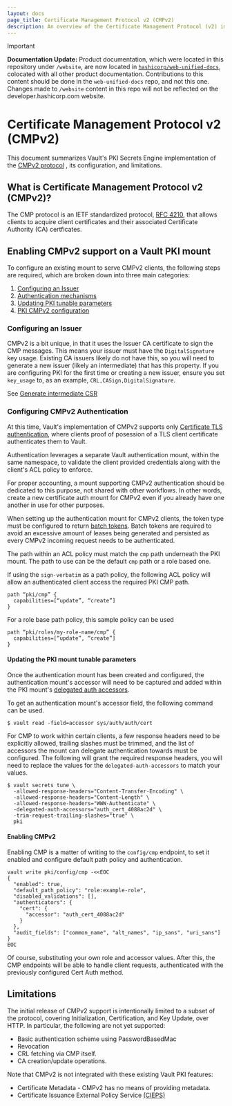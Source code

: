 ```yaml
---
layout: docs
page_title: Certificate Management Protocol v2 (CMPv2)
description: An overview of the Certificate Management Protocol (v2) implementation within Vault.
---
```


> [!IMPORTANT]  
> **Documentation Update:** Product documentation, which were located in this repository under `/website`, are now located in [`hashicorp/web-unified-docs`](https://github.com/hashicorp/web-unified-docs), colocated with all other product documentation. Contributions to this content should be done in the `web-unified-docs` repo, and not this one. Changes made to `/website` content in this repo will not be reflected on the developer.hashicorp.com website.

# Certificate Management Protocol v2 (CMPv2) <EnterpriseAlert inline="true" />

This document summarizes Vault's PKI Secrets Engine
implementation of the [CMPv2 protocol](https://datatracker.ietf.org/doc/html/rfc4210) <EnterpriseAlert inline="true" />,
its configuration, and limitations.

## What is Certificate Management Protocol v2 (CMPv2)?

The CMP protocol is an IETF standardized protocol, [RFC 4210](https://datatracker.ietf.org/doc/html/rfc4210),
that allows clients to acquire client certificates and their associated Certificate
Authority (CA) certficates.

## Enabling CMPv2 support on a Vault PKI mount

To configure an existing mount to serve CMPv2 clients, the following steps are
required, which are broken down into three main categories:

 1. [Configuring an Issuer](#configuring-an-issuer)
 1. [Authentication mechanisms](#configuring-cmpv2-authentication)
 1. [Updating PKI tunable parameters](#updating-the-pki-mount-tunable-parameters)
 1. [PKI CMPv2 configuration](#enabling-cmpv2)

### Configuring an Issuer

CMPv2 is a bit unique, in that it uses the Issuer CA certificate to sign the
CMP messages.  This means your issuer must have the `DigitalSignature` key
usage.
Existing CA issuers likely do not have this, so you will need to generate a new
issuer (likely an intermediate) that has this property.  If you are configuring PKI
for the first time or creating a new issuer, ensure you set `key_usage` to,
as an example, `CRL,CASign,DigitalSignature`.

See [Generate intermediate CSR](/vault/api-docs/secret/pki#generate-intermediate-csr)

### Configuring CMPv2 Authentication

At this time, Vault's implementation of CMPv2 supports only
[Certificate TLS authentication](/vault/docs/auth/cert), where clients proof
of posession of a TLS client certificate authenticates them to Vault.

Authentication leverages a separate Vault authentication
mount, within the same namespace, to validate the client provided credentials
along with the client's ACL policy to enforce.

For proper accounting, a mount supporting CMPv2 authentication should be
dedicated to this purpose, not shared with other workflows.  In other words,
create a new certificate auth mount for CMPv2 even if you already have one
another in use for other purposes.

When setting up the authentication mount for CMPv2 clients, the token type must
be configured to return [batch tokens](/vault/docs/concepts/tokens#batch-tokens).
Batch tokens are required to avoid an excessive amount of leases being generated
and persisted as every CMPv2 incoming request needs to be authenticated.

The path within an ACL policy must match the `cmp` path underneath the
PKI mount.  The path to use can be the default `cmp` path or a role based one.

If using the `sign-verbatim` as a path policy, the following
ACL policy will allow an authenticated client access the required PKI CMP path.
```
path “pki/cmp” {
  capabilities=[“update”, “create”]
}
```

For a role base path policy, this sample policy can be used
```
path “pki/roles/my-role-name/cmp” {
  capabilities=[“update”, “create”]
}
```

#### Updating the PKI mount tunable parameters

Once the authentication mount has been created and configured, the authentication mount's accessor
will need to be captured and added within the PKI mount's [delegated auth accessors](/vault/api-docs/system/mounts#delegated_auth_accessors).

To get an authentication mount's accessor field, the following command can be used.

```shell-session
$ vault read -field=accessor sys/auth/auth/cert
```

For CMP to work within certain clients, a few response headers need to be explicitly
allowed, trailing slashes must be trimmed, and the list of accessors the mount can delegate authentication towards
must be configured. The following will grant the required response headers, you will need to replace the values for
the `delegated-auth-accessors` to match your values.

```shell-session
$ vault secrets tune \
  -allowed-response-headers="Content-Transfer-Encoding" \
  -allowed-response-headers="Content-Length" \
  -allowed-response-headers="WWW-Authenticate" \
  -delegated-auth-accessors="auth_cert_4088ac2d" \
  -trim-request-trailing-slashes="true" \
  pki
```

#### Enabling CMPv2

Enabling CMP is a matter of writing to the `config/cmp` endpoint, to set it
enabled and configure default path policy and authentication.

```shell-session
vault write pki/config/cmp -<<EOC
{
  "enabled": true,
  "default_path_policy": "role:example-role",
  "disabled_validations": [],
  "authenticators": {
    "cert": {
      "accessor": "auth_cert_4088ac2d"
    }
  },
  "audit_fields": ["common_name", "alt_names", "ip_sans", "uri_sans"]
}
EOC
```

Of course, substituting your own role and accessor values.  After this, the
CMP endpoints will be able to handle client requests, authenticated with the
previously configured Cert Auth method.

## Limitations

The initial release of CMPv2 support is intentionally limited to a subset of the
protocol, covering Initialization, Certification, and Key Update, over HTTP.
In particular, the following are not yet supported:

 * Basic authentication scheme using PasswordBasedMac
 * Revocation
 * CRL fetching via CMP itself.
 * CA creation/update operations.

Note that CMPv2 is not integrated with these existing Vault PKI features:

 * Certificate Metadata - CMPv2 has no means of providing metadata.
 * Certificate Issuance External Policy Service [(CIEPS)](/vault/docs/secrets/pki/cieps)
